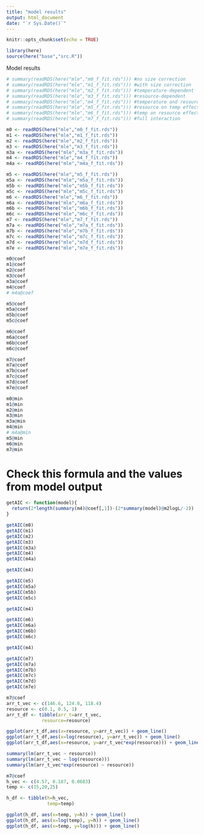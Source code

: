 ```yaml
---
title: "model results"
output: html_document
date: "`r Sys.Date()`"
---
```


```r
knitr::opts_chunk$set(echo = TRUE)
```

```r
library(here)
source(here("base","src.R"))
```



Model results
```r
# summary(readRDS(here("mle","m0_f_fit.rds"))) #no size correction
# summary(readRDS(here("mle","m1_f_fit.rds"))) #with size correction
# summary(readRDS(here("mle","m2_f_fit.rds"))) #temperature-dependent
# summary(readRDS(here("mle","m3_f_fit.rds"))) #resource-dependent
# summary(readRDS(here("mle","m4_f_fit.rds"))) #temperature and resource-dependent
# summary(readRDS(here("mle","m5_f_fit.rds"))) #resource on temp effect
# summary(readRDS(here("mle","m6_f_fit.rds"))) #temp on resource effect
# summary(readRDS(here("mle","m7_f_fit.rds"))) #full interaction
```



```r
m0 <- readRDS(here("mle","m0_f_fit.rds"))
m1 <- readRDS(here("mle","m1_f_fit.rds"))
m2 <- readRDS(here("mle","m2_f_fit.rds"))
m3 <- readRDS(here("mle","m3_f_fit.rds"))
m3a <- readRDS(here("mle","m3a_f_fit.rds"))
m4 <- readRDS(here("mle","m4_f_fit.rds"))
m4a <- readRDS(here("mle","m4a_f_fit.rds"))
```


```r
m5 <- readRDS(here("mle","m5_f_fit.rds"))
m5a <- readRDS(here("mle","m5a_f_fit.rds"))
m5b <- readRDS(here("mle","m5b_f_fit.rds"))
m5c <- readRDS(here("mle","m5c_f_fit.rds"))
m6 <- readRDS(here("mle","m6_f_fit.rds"))
m6a <- readRDS(here("mle","m6a_f_fit.rds"))
m6b <- readRDS(here("mle","m6b_f_fit.rds"))
m6c <- readRDS(here("mle","m6c_f_fit.rds"))
m7 <- readRDS(here("mle","m7_f_fit.rds"))
m7a <- readRDS(here("mle","m7a_f_fit.rds"))
m7b <- readRDS(here("mle","m7b_f_fit.rds"))
m7c <- readRDS(here("mle","m7c_f_fit.rds"))
m7d <- readRDS(here("mle","m7d_f_fit.rds"))
m7e <- readRDS(here("mle","m7e_f_fit.rds"))
```

```r
m0@coef
m1@coef
m2@coef
m3@coef
m3a@coef
m4@coef
# m4a@coef
```


```r
m5@coef
m5a@coef
m5b@coef
m5c@coef
```


```r
m6@coef
m6a@coef
m6b@coef
m6c@coef
```


```r
m7@coef
m7a@coef
m7b@coef
m7c@coef
m7d@coef
m7e@coef
```

```r
m0@min
m1@min
m2@min
m3@min
m3a@min
m4@min
# m4a@min
m5@min
m6@min
m7@min
```

# Check this formula and the values from model output

```r
getAIC <- function(model){
  return(2*length(summary(m4)@coef[,1])-(2*summary(model)@m2logL/-2))
}
```


```r
getAIC(m0)
getAIC(m1)
getAIC(m2)
getAIC(m3)
getAIC(m3a)
getAIC(m4)
getAIC(m4a)
```


```r
getAIC(m4)

getAIC(m5)
getAIC(m5a)
getAIC(m5b)
getAIC(m5c)
```

```r
getAIC(m4)

getAIC(m6)
getAIC(m6a)
getAIC(m6b)
getAIC(m6c)
```

```r
getAIC(m4)

getAIC(m7)
getAIC(m7a)
getAIC(m7b)
getAIC(m7c)
getAIC(m7d)
getAIC(m7e)
```

```r
m7@coef
arr_t_vec <- c(146.6, 124.8, 118.4)
resource <- c(0.1, 0.5, 1)
arr_t_df <- tibble(arr_t=arr_t_vec,
             resource=resource)

ggplot(arr_t_df,aes(x=resource, y=arr_t_vec)) + geom_line()
ggplot(arr_t_df,aes(x=log(resource), y=arr_t_vec)) + geom_line()
ggplot(arr_t_df,aes(x=resource, y=arr_t_vec*exp(resource))) + geom_line()

summary(lm(arr_t_vec ~ resource))
summary(lm(arr_t_vec ~ log(resource)))
summary(lm(arr_t_vec*exp(resource) ~ resource))

```

```r
m7@coef
h_vec <- c(4.57, 0.187, 0.0683)
temp <- c(15,20,25)

h_df <- tibble(h=h_vec,
               temp=temp)

ggplot(h_df, aes(x=temp, y=h)) + geom_line()
ggplot(h_df, aes(x=log(temp), y=h)) + geom_line()
ggplot(h_df, aes(x=temp, y=log(h))) + geom_line()


```



